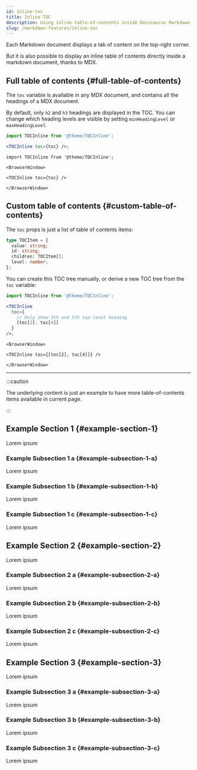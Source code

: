 ```yaml
---
id: inline-toc
title: Inline TOC
description: Using inline table-of-contents inside Docusaurus Markdown
slug: /markdown-features/inline-toc
---
```



Each Markdown document displays a tab of content on the top-right corner.

But it is also possible to display an inline table of contents directly inside a markdown document, thanks to MDX.

## Full table of contents {#full-table-of-contents}

The `toc` variable is available in any MDX document, and contains all the headings of a MDX document.

By default, only `h2` and `h3` headings are displayed in the TOC. You can change which heading levels are visible by setting `minHeadingLevel` or `maxHeadingLevel`.

```jsx
import TOCInline from '@theme/TOCInline';

<TOCInline toc={toc} />;
```

```mdx-code-block
import TOCInline from '@theme/TOCInline';

<BrowserWindow>

<TOCInline toc={toc} />

</BrowserWindow>
```

## Custom table of contents {#custom-table-of-contents}

The `toc` props is just a list of table of contents items:

```ts
type TOCItem = {
  value: string;
  id: string;
  children: TOCItem[];
  level: number;
};
```

You can create this TOC tree manually, or derive a new TOC tree from the `toc` variable:

```jsx
import TOCInline from '@theme/TOCInline';

<TOCInline
  toc={
    // Only show 3th and 5th top-level heading
    [toc[2], toc[4]]
  }
/>;
```

```mdx-code-block
<BrowserWindow>

<TOCInline toc={[toc[2], toc[4]]} />

</BrowserWindow>
```

---

:::caution

The underlying content is just an example to have more table-of-contents items available in current page.

:::

## Example Section 1 {#example-section-1}

Lorem ipsum

### Example Subsection 1 a {#example-subsection-1-a}

Lorem ipsum

### Example Subsection 1 b {#example-subsection-1-b}

Lorem ipsum

### Example Subsection 1 c {#example-subsection-1-c}

Lorem ipsum

## Example Section 2 {#example-section-2}

Lorem ipsum

### Example Subsection 2 a {#example-subsection-2-a}

Lorem ipsum

### Example Subsection 2 b {#example-subsection-2-b}

Lorem ipsum

### Example Subsection 2 c {#example-subsection-2-c}

Lorem ipsum

## Example Section 3 {#example-section-3}

Lorem ipsum

### Example Subsection 3 a {#example-subsection-3-a}

Lorem ipsum

### Example Subsection 3 b {#example-subsection-3-b}

Lorem ipsum

### Example Subsection 3 c {#example-subsection-3-c}

Lorem ipsum
